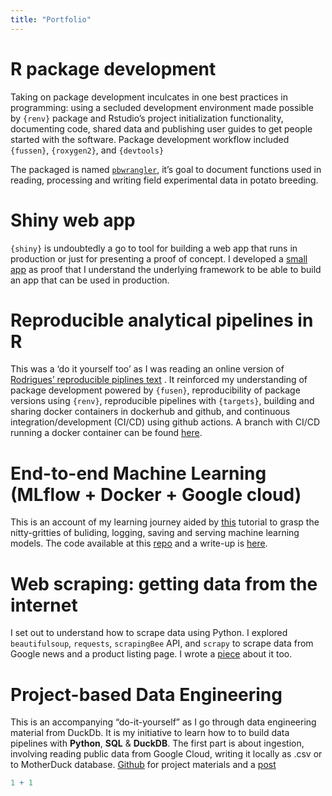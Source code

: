 ```yaml
---
title: "Portfolio"
---
```


# R package development

Taking on package development inculcates in one best practices in programming: using a secluded development environment made possible by `{renv}` package and Rstudio's project initialization functionality, documenting code, shared data and publishing user guides to get people started with the software. Package development workflow included `{fussen}`, `{roxygen2}`, and `{devtools}`

The packaged is named [`pbwrangler`](https://bokola.github.io/pbwrangler/), it's goal to document functions used in reading, processing and writing field experimental data in potato breeding.

# Shiny web app

`{shiny}` is undoubtedly a go to tool for building a web app that runs in production or just for presenting a proof of concept. I developed a [small app](https://bokola.shinyapps.io/shinyApp-data-quality/) as proof that I understand the underlying framework to be able to build an app that can be used in production.

# Reproducible analytical pipelines in R

This was a 'do it yourself too' as I was reading an online version of [Rodrigues' reproducible piplines text](https://raps-with-r.dev/) . It reinforced my understanding of package development powered by `{fusen}`, reproducibility of package versions using `{renv}`, reproducible pipelines with `{targets}`, building and sharing docker containers in dockerhub and github, and continuous integration/development (CI/CD) using github actions. A branch with CI/CD running a docker container can be found [here](https://github.com/Bokola/Reproducible-analytical-pipelines-R/tree/rap-docker-ga).

# End-to-end Machine Learning (MLflow + Docker + Google cloud)

This is an account of my learning journey aided by [this](https://mlflow.org/docs/latest/ml/getting-started/hyperparameter-tuning/) tutorial to grasp the nitty-gritties of buliding, logging, saving and serving machine learning models. The code available at this [repo](https://github.com/Bokola/DeepLearn/tree/main/MLflow) and a write-up is [here](http://bokola.github.io/posts/2025-08-08-End-to-end-ML-with-MLflow/).

# Web scraping: getting data from the internet

I set out to understand how to scrape data using Python. I explored `beautifulsoup`, `requests`, `scrapingBee` API, and `scrapy` to scrape data from Google news and a product listing page. I wrote a [piece](http://bokola.github.io/posts/2025-08-03-Web-scraping-python/) about it too.

# Project-based Data Engineering

This is an accompanying "do-it-yourself" as I go through data engineering material from DuckDb. It is my initiative to learn how to to build data pipelines with **Python**, **SQL** & **DuckDB**. The first part is about ingestion, involving reading public data from Google Cloud, writing it locally as .csv or to MotherDuck database. [Github](https://github.com/Bokola/duckdb_flow) for project materials and a [post](http://bokola.github.io/posts/2025-08-08-data-engineering/)

```r
1 + 1
```
